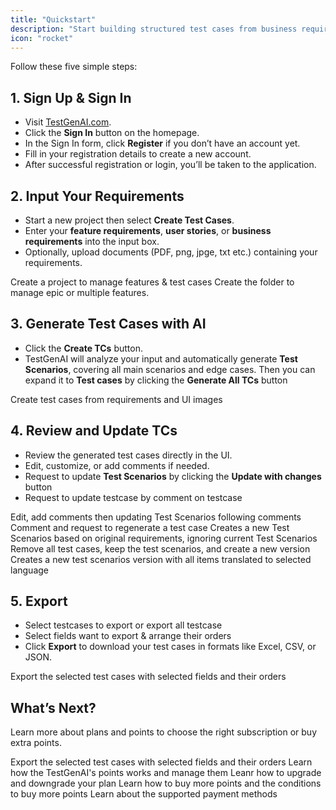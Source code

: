 ```yaml
---
title: "Quickstart"
description: "Start building structured test cases from business requirements in minutes"
icon: "rocket"
---
```


Follow these five simple steps:

## 1. Sign Up & Sign In

- Visit [TestGenAI.com](http://TestGenAI.com).
- Click the **Sign In** button on the homepage.
- In the Sign In form, click **Register** if you don’t have an account yet.
- Fill in your registration details to create a new account.
- After successful registration or login, you’ll be taken to the application.

## 2. Input Your Requirements

- Start a new project then select **Create Test Cases**.
- Enter your **feature requirements**, **user stories**, or **business requirements** into the input box.
- Optionally, upload documents (PDF, png, jpge, txt etc.) containing your requirements.

<CardGroup cols={2}>
  <Card title="Create Project" icon="folder-open" href="/using-testgenai/CreatingaNewProject">
    Create a project to manage features & test cases
  </Card>
  <Card title="Modules" icon="folder" href="/using-testgenai/CreatingModules">
    Create the folder to manage epic or multiple features.
  </Card>
</CardGroup>

## 3. Generate Test Cases with AI

- Click the **Create TCs** button.
- TestGenAI will analyze your input and automatically generate **Test Scenarios**, covering all main scenarios and edge cases. Then you can expand it to **Test cases** by clicking the **Generate All TCs** button

<CardGroup cols={1}>
  <Card title="Create Test cases" icon="wand-magic-sparkles" href="/using-testgenai/CreatingTestCases">
    Create test cases from requirements and UI images
  </Card>
</CardGroup>

## 4.  Review and Update TCs

- Review the generated test cases directly in the UI.
- Edit, customize, or add comments if needed.
- Request to update **Test Scenarios** by clicking the **Update with changes** button
- Request to update testcase by comment on testcase

<CardGroup cols={2}>
  <Card title="Update With Changes" icon="file-pen" href="/using-testgenai/UpdateWithChanges">
    Edit, add comments then updating Test Scenarios following comments
  </Card>
  <Card title="Update Testcase" icon="sliders" href="/using-testgenai/UpdateTestCase">
    Comment and request to regenerate a test case
  </Card>
  <Card title="Rebuild Test Scenarios" icon="repeat" href="/using-testgenai/RebuildScenarios">
    Creates a  new Test Scenarios based on original requirements, ignoring current Test Scenarios
  </Card>
  <Card title="Clone Scenarios" icon="copy" href="/using-testgenai/CloneScenarios">
    Remove all test cases, keep the test scenarios, and create a new version
  </Card>
  <Card title="Translate" icon="language" href="/using-testgenai/Translate">
    Creates a new test scenarios version with all items translated to selected language
  </Card>
</CardGroup>

## 5. Export

- Select testcases to export or export all testcase
- Select fields want to export & arrange their orders
- Click **Export** to download your test cases in formats like Excel, CSV, or JSON.

<CardGroup cols={1}>
  <Card title="Export" icon="file-arrow-down" href="/using-testgenai/Export">
    Export the selected test cases with selected fields and their orders
  </Card>
</CardGroup>

## What’s Next?

Learn more about plans and points to choose the right subscription or buy extra points.

<CardGroup cols={2}>
  <Card title="Plan Overview" icon="comment-dollar" href="/plan-and-points/plan-overview">
    Export the selected test cases with selected fields and their orders
  </Card>
  <Card title="How Points Work" icon="lightbulb" href="/plan-and-points/how-points-work">
    Learn how the TestGenAI's points works and manage them
  </Card>
  <Card title="Upgrade and Downgrade" icon="crown" href="/plan-and-points/upgrade-downgrade">
    Leanr how to upgrade and downgrade your plan
  </Card>
  <Card title="Buying More Points" icon="square-plus" href="/plan-and-pointsbuying-more-points">
    Learn how to buy more points and the conditions to buy more points
  </Card>
  <Card title="Payment Methods" icon="credit-card" href="/plan-and-points/payment-methods">
    Learn about the supported payment methods
  </Card>
</CardGroup>